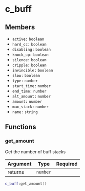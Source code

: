 # c_buff

## Members

- `active:` `boolean`
- `hard_cc:` `boolean`
- `disabling:` `boolean`
- `knock_up:` `boolean`
- `silence:` `boolean`
- `cripple:` `boolean`
- `invincible:` `boolean`
- `slow:` `boolean`
- `type:` `number`
- `start_time:` `number`
- `end_time:` `number`
- `alt_amount:` `number`
- `amount:` `number`
- `max_stack:` `number`
- `name:` `string`

## Functions

### get_amount

Get the number of buff stacks

| Argument |   Type   | Required |
| :------- | :------: | -------: |
| returns  | `number` |          |

[//]: # '<ArgTable arguments={[]} returnType={"number"} />'

```lua
c_buff:get_amount()
```
